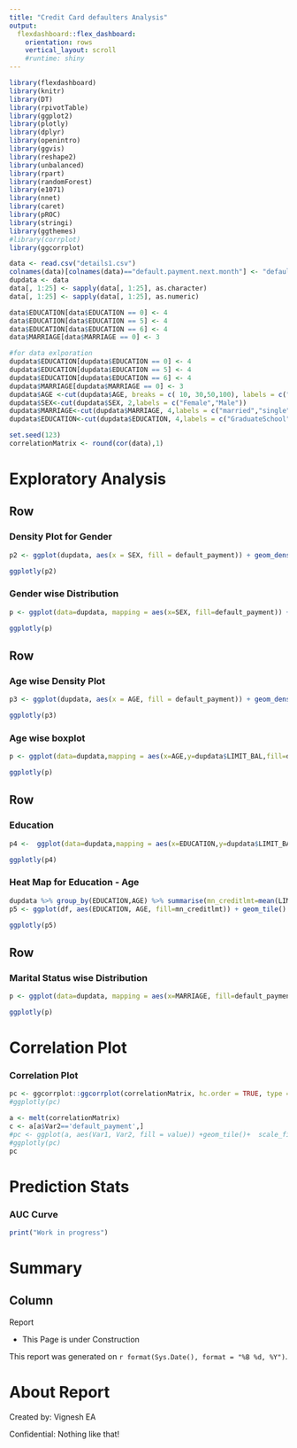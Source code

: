 ```yaml
---
title: "Credit Card defaulters Analysis"
output: 
  flexdashboard::flex_dashboard:
    orientation: rows
    vertical_layout: scroll
    #runtime: shiny
---
```


```r
library(flexdashboard)
library(knitr)
library(DT)
library(rpivotTable)
library(ggplot2)
library(plotly)
library(dplyr)
library(openintro)
library(ggvis)
library(reshape2)
library(unbalanced)  
library(rpart)       
library(randomForest)
library(e1071)  
library(nnet) 
library(caret)  
library(pROC)   
library(stringi)
library(ggthemes)
#library(corrplot)
library(ggcorrplot)
```

```r
data <- read.csv("details1.csv")
colnames(data)[colnames(data)=="default.payment.next.month"] <- "default_payment"
dupdata <- data
data[, 1:25] <- sapply(data[, 1:25], as.character)
data[, 1:25] <- sapply(data[, 1:25], as.numeric)

data$EDUCATION[data$EDUCATION == 0] <- 4
data$EDUCATION[data$EDUCATION == 5] <- 4
data$EDUCATION[data$EDUCATION == 6] <- 4
data$MARRIAGE[data$MARRIAGE == 0] <- 3

#for data exlporation
dupdata$EDUCATION[dupdata$EDUCATION == 0] <- 4
dupdata$EDUCATION[dupdata$EDUCATION == 5] <- 4
dupdata$EDUCATION[dupdata$EDUCATION == 6] <- 4
dupdata$MARRIAGE[dupdata$MARRIAGE == 0] <- 3
dupdata$AGE <-cut(dupdata$AGE, breaks = c( 10, 30,50,100), labels = c("young", "middle","senior"))
dupdata$SEX<-cut(dupdata$SEX, 2,labels = c("Female","Male"))
dupdata$MARRIAGE<-cut(dupdata$MARRIAGE, 4,labels = c("married","single","Divorced","other"))
dupdata$EDUCATION<-cut(dupdata$EDUCATION, 4,labels = c("GraduateSchool","University","High school","Other"))

set.seed(123)
correlationMatrix <- round(cor(data),1)
```

Exploratory Analysis
======================================


Row
----------------------------


### Density Plot for Gender

```r
p2 <- ggplot(dupdata, aes(x = SEX, fill = default_payment)) + geom_density()+ xlab("Gender") + ylab("Default Payment Status") 

ggplotly(p2)
```


### Gender wise Distribution


```r
p <- ggplot(data=dupdata, mapping = aes(x=SEX, fill=default_payment)) + geom_bar()+ xlab("Gender") + ylab("Customer Counts") +theme_few()

ggplotly(p)
```

Row
----------------------------

### Age wise Density Plot

```r
p3 <- ggplot(dupdata, aes(x = AGE, fill = default_payment)) + geom_density()+ xlab("Age Category") + ylab("Customer Counts") 

ggplotly(p3)
```

### Age wise boxplot

```r
p <- ggplot(data=dupdata,mapping = aes(x=AGE,y=dupdata$LIMIT_BAL,fill=default_payment)) + geom_boxplot()+ xlab("Age Category") + ylab("Bank Balance")  

ggplotly(p)
```

Row
----------------------------

### Education 

```r
p4 <-  ggplot(data=dupdata,mapping = aes(x=EDUCATION,y=dupdata$LIMIT_BAL,fill=default_payment)) + geom_boxplot()+ xlab("Education") + ylab("Bank Balance")  

ggplotly(p4)
```

### Heat Map for Education - Age

```r
dupdata %>% group_by(EDUCATION,AGE) %>% summarise(mn_creditlmt=mean(LIMIT_BAL)) -> df
p5 <- ggplot(df, aes(EDUCATION, AGE, fill=mn_creditlmt)) + geom_tile() + scale_fill_gradient(low="white", high="steelblue")

ggplotly(p5)
```

Row
-----------------------

### Marital Status wise Distribution

```r
p <- ggplot(data=dupdata, mapping = aes(x=MARRIAGE, fill=default_payment)) + geom_bar()+ xlab("Marital Status") + ylab("Customer Counts")  +theme_few()

ggplotly(p)
```


Correlation Plot
=======================

### Correlation Plot

```r
pc <- ggcorrplot::ggcorrplot(correlationMatrix, hc.order = TRUE, type = "lower",outline.col = "white")+ theme(axis.text.x=element_text(angle=90, hjust=1))
#ggplotly(pc)

a <- melt(correlationMatrix)
c <- a[a$Var2=='default_payment',]
#pc <- ggplot(a, aes(Var1, Var2, fill = value)) +geom_tile()+  scale_fill_gradient2(low="blue", mid="white", high="red") + theme(axis.text.x=element_text(angle=90, hjust=1))
#ggplotly(pc)
pc
```


Prediction Stats
============================================

### AUC Curve

```r
print("Work in progress")
```


Summary {data-orientation=columns} 
===========================================


Column
---------------------------

Report

* This Page is under Construction


This report was generated on `r format(Sys.Date(), format = "%B %d, %Y")`.




About Report
========================================

Created by: Vignesh EA

Confidential: Nothing like that!






